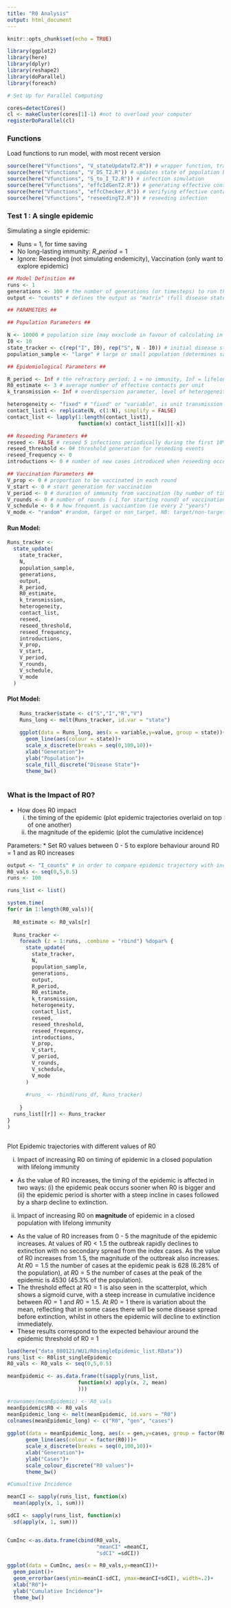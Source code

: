 ```yaml
---
title: "R0 Analysis"
output: html_document
---
```


```r
knitr::opts_chunk$set(echo = TRUE)

```

```r
library(ggplot2)
library(here)
library(dplyr)
library(reshape2)
library(doParallel)
library(foreach)

```

```r

# Set Up for Parallel Computing

cores=detectCores()
cl <- makeCluster(cores[1]-1) #not to overload your computer
registerDoParallel(cl)


```


### Functions

Load functions to run model, with most recent version

```r
source(here("Vfunctions", "V_stateUpdateT2.R")) # wrapper function, tracks epidemic in population over generations
source(here("Vfunctions", "V_DS_T2.R")) # updates state of population based on current generation
source(here("Vfunctions", "S_to_I_T2.R")) # infection simulation
source(here("Vfunctions", "effcIdGenT2.R")) # generating effective contact IDs
source(here("Vfunctions", "effcChecker.R")) # verifying effective contact IDs
source(here("Vfunctions", "reseedingT2.R")) # reseeding infection

```


### Test 1 : A single epidemic

Simulating a single epidemic:

* Runs = 1, for time saving
* No long-lasting immunity: $R\_period = 1$
* Ignore: Reseeding (not simulating endemicity), Vaccination (only want to explore epidemic)



```r

## Model Definition ##
runs <- 1
generations <- 100 # the number of generations (or timesteps) to run the model over
output <- "counts" # defines the output as "matrix" (full disease state and ID of units) or "counts" (number of units in S,I,R states or "I_counts" (returns only count of infected units over time)

## PARAMETERS ##

## Population Parameters ##

N <- 10000 # population size (may exxclude in favour of calculating in state_update function)
I0 <- 10
state_tracker <- c(rep("I", I0), rep("S", N - I0)) # initial disease state of units in population
population_sample <- "large" # large or small population (determines sampling strategy)

## Epidemiological Parameters ##

R_period <- Inf # the refractory period: 1 = no immunity, Inf = lifelong immunity
R0_estimate <- 3 # average number of effective contacts per unit
k_transmission <- Inf # overdispersion parameter, level of heterogeneity in effective contact potential: 0.1 = high heterogneiety, Inf = homogeneous

heterogeneity <- "fixed" # "fixed" or "variable", is unit transmission potential constant through time?
contact_list1 <- replicate(N, c(1:N), simplify = FALSE) 
contact_list <- lapply(1:length(contact_list1), 
                       function(x) contact_list1[[x]][-x]) 

## Reseeding Parameters ##
reseed <- FALSE # reseed 5 infections periodically during the first 10% of generations
reseed_threshold <- 0# threshold generation for reseeding events
reseed_frequency <- 0
introductions <- 0 # number of new cases introduced when reseeding occurs

## Vaccination Parameters ##
V_prop <- 0 # proportion to be vaccinated in each round
V_start <- 0 # start generation for vaccination
V_period <- 0 # duration of immunity from vaccination (by number of timesteps)
V_rounds <- 0 # number of rounds (-1 for starting round) of vaccination in programme
V_schedule <- 0 # how frequent is vacciantion (ie every 2 "years")
V_mode <- "random" #random, target or non_target, NB: target/non-target only possible if heterogneiety is fixed

```

#### Run Model: 

```r
Runs_tracker <-
  state_update(
    state_tracker, 
    N, 
    population_sample,
    generations,
    output, 
    R_period, 
    R0_estimate,
    k_transmission, 
    heterogeneity,
    contact_list,
    reseed,
    reseed_threshold,
    reseed_frequency,
    introductions,
    V_prop, 
    V_start,
    V_period,
    V_rounds,
    V_schedule,
    V_mode
  )

```

#### Plot Model:

```r

    Runs_tracker$state <- c("S","I","R","V")
    Runs_long <- melt(Runs_tracker, id.var = "state")
    
    ggplot(data = Runs_long, aes(x = variable,y=value, group = state))+
      geom_line(aes(colour = state))+
      scale_x_discrete(breaks = seq(0,100,10))+
      xlab("Generation")+
      ylab("Population")+
      scale_fill_discrete("Disease State")+
      theme_bw()
 
```

### What is the Impact of R0?

* How does R0 impact 
  (i) the timing of the epidemic (plot epidemic trajectories overlaid on top of one another)
  (ii) the magnitude of the epidemic (plot the cumulative incidence)
  
  
Parameters:
* Set R0 values between 0 - 5 to explore behaviour around R0 = 1 and as R0 increases

```r

output <- "I_counts" # in order to compare epidemic trajectory with increasing values of R0
R0_vals <- seq(0,5,0.5)
runs <- 100

runs_list <- list()

system.time(
for(r in 1:length(R0_vals)){
  
  R0_estimate <- R0_vals[r]
  
  Runs_tracker <-
    foreach (z = 1:runs, .combine = "rbind") %dopar% {  
      state_update(
        state_tracker, 
        N, 
        population_sample,
        generations,
        output, 
        R_period, 
        R0_estimate,
        k_transmission, 
        heterogeneity,
        contact_list,
        reseed,
        reseed_threshold,
        reseed_frequency,
        introductions,
        V_prop, 
        V_start,
        V_period,
        V_rounds,
        V_schedule,
        V_mode
      )
      
      #runs_ <- rbind(runs_df, Runs_tracker)
      
    }
  runs_list[[r]] <- Runs_tracker
}
)



```

Plot Epidemic trajectories with different values of R0 

(i) Impact of increasing R0 on timing of epidemic in a closed population with lifelong immunity
* As the value of R0 increases, the timing of the epidemic is affected in two ways: (i) the epidemic peak occurs sooner when R0 is bigger and (ii) the epidemic period is shorter with a steep incline in cases followed by a sharp decline to extinction. 

(ii) Impact of increasing R0 on **magnitude** of epidemic in a closed population with lifelong immunity
* As the value of R0 increases from 0 - 5 the magnitude of the epidemic increases. At values of $R0 < 1.5$ the outbreak rapidly declines to extinction with no secondary spread from the index cases. As the value of R0 increases from 1.5, the magnitude of the outbreak also increases. At $R0 = 1.5$ the number of cases at the epidemic peak is 628 (6.28% of the population), at $R0 = 5$ the number of cases at the peak of the epidemic is 4530 (45.3% of the population).
* The threshold effect at $R0 = 1$ is also seen in the scatterplot, which shows a sigmoid curve, with a steep increase in cumulative incidence between $R0 = 1$ and $R0 = 1.5$. At $R0 = 1$ there is variation about the mean, reflecting that in some cases there will be some disease spread before extinction, whilst in others the epidemic will decline to extinction immediately. 
* These results correspond to the expected behaviour around the epidemic threshold of R0 = 1

```r

load(here("data_080121/WU1/R0singleEpidemic_list.RData"))
runs_list <- R0list_singleEpidemic
R0_vals <- R0_vals <- seq(0,5,0.5)

meanEpidemic <- as.data.frame(t(sapply(runs_list, 
                       function(x) apply(x, 2, mean)
                       )))

#rownames(meanEpidemic) <- R0_vals
meanEpidemic$R0 <- R0_vals
meanEpidemic_long <- melt(meanEpidemic, id.vars = "R0")
colnames(meanEpidemic_long) <- c("R0", "gen", "cases")
    
ggplot(data = meanEpidemic_long, aes(x = gen,y=cases, group = factor(R0)))+
      geom_line(aes(colour = factor(R0)))+
      scale_x_discrete(breaks = seq(0,100,10))+
      xlab("Generation")+
      ylab("Cases")+
      scale_colour_discrete("R0 values")+
      theme_bw()

#Cumualtive Incidence

meanCI <- sapply(runs_list, function(x)
  mean(apply(x, 1, sum)))

sdCI <- sapply(runs_list, function(x)
  sd(apply(x, 1, sum)))


CumInc <-as.data.frame(cbind(R0_vals, 
                             "meanCI" =meanCI, 
                             "sdCI" =sdCI))

ggplot(data = CumInc, aes(x = R0_vals,y=meanCI))+
  geom_point()+
  geom_errorbar(aes(ymin=meanCI-sdCI, ymax=meanCI+sdCI), width=.2)+
  xlab("R0")+
  ylab("Cumulative Incidence")+
  theme_bw()
```

